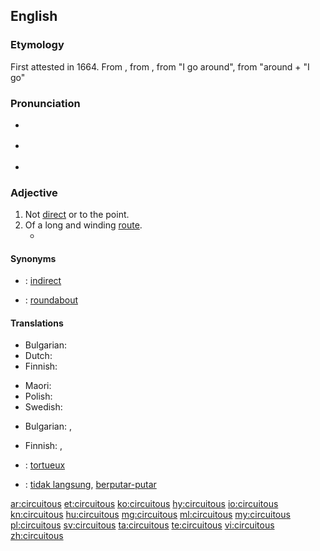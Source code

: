 {{was wotd|2007|January|30}}
==English==

===Etymology===
First attested in 1664.  From {{etyl|la|en}} {{term/t|la|circuitōsus}}, from {{term|circuitus|lang=la}}, from {{term/t|la|circumeō}} "I go around", from {{term|circum|lang=la}} "around + {{term/t|la|eō}} "I go"

===Pronunciation===
* {{a|RP}} {{IPA|/sɜːˈkjuːɪtəs/}}
* {{a|US}} {{IPA|/sɚˈkjuːətəs/|/sɚˈkjuːɪtəs/}}
* {{audio|en-us-circuitous.ogg|Audio (US)|lang=en}}

===Adjective===
{{en-adj}}

# Not [[direct]] or to the point.
# Of a long and winding [[route]].
#* {{quote-book|year=1898|author={{w|Winston Churchill (novelist)|Winston Churchill}}
|title={{w|The Celebrity}}|chapter=8
|passage=I corralled the judge, and we started off across the fields, in no very mild state of fear of that gentleman's wife, whose vigilance was seldom relaxed. And thus we came by a '''circuitous''' route to Mohair, the judge occupied by his own guilty thoughts, and I by others not less disturbing.}}

====Synonyms====
* {{qualifier|not direct}}: [[indirect]]
* {{qualifier|of a winding route}}: [[roundabout]]

====Translations====
{{trans-top|not direct or to the point}}
* Bulgarian: {{t+|bg|обиколен}}
* Dutch: {{t+|nl|omslachtig}}
* Finnish: {{t|fi|epäsuora}}
{{trans-mid}}
* Maori: {{t|mi|āwhiowhio}}
* Polish: {{t|pl|okrężny}}
* Swedish: {{t+|sv|omständlig}}
{{trans-bottom}}

{{trans-top|of a long and winding route}}
* Bulgarian: {{t+|bg|околен}}, {{t+|bg|обиколен}}
{{trans-mid}}
* Finnish: {{t|fi|kiertelevä}}, {{t|fi|kaarteleva}}
{{trans-bottom}}

{{checktrans-top}}
* {{ttbc|fr}}: [[tortueux]]
* {{ttbc|id}}: [[tidak langsung]], [[putar|berputar-putar]]
{{checktrans-bottom}}

[[ar:circuitous]]
[[et:circuitous]]
[[ko:circuitous]]
[[hy:circuitous]]
[[io:circuitous]]
[[kn:circuitous]]
[[hu:circuitous]]
[[mg:circuitous]]
[[ml:circuitous]]
[[my:circuitous]]
[[pl:circuitous]]
[[sv:circuitous]]
[[ta:circuitous]]
[[te:circuitous]]
[[vi:circuitous]]
[[zh:circuitous]]